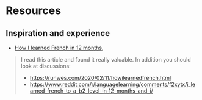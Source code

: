 # Resources

## Inspiration and experience

- [How I learned French in 12 months][how-i-learned-french-in-twelve-months],

> I read this article and found it really valuable. In addition you should look
> at discussions:
> - https://runwes.com/2020/02/11/howilearnedfrench.html
> - https://www.reddit.com/r/languagelearning/comments/f2xytx/i_learned_french_to_a_b2_level_in_12_months_and_i/


[how-i-learned-french-in-twelve-months]: https://runwes.com/2020/02/11/howilearnedfrench.html
